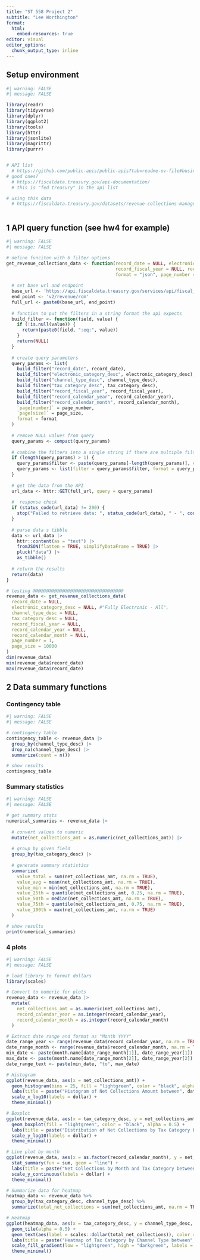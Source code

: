 ```yaml
---
title: "ST 558 Project 2"
subtitle: "Lee Worthington"
format: 
  html:
    embed-resources: true
editor: visual
editor_options: 
  chunk_output_type: inline
---
```


## Setup environment

```r
#| warning: FALSE
#| message: FALSE

library(readr)
library(tidyverse)
library(dplyr)
library(ggplot2)
library(tools)
library(httr)
library(jsonlite)
library(magrittr)
library(purrr)


# API list
  # https://github.com/public-apis/public-apis?tab=readme-ov-file#business
# good ones?
  # https://fiscaldata.treasury.gov/api-documentation/
  # this is "fed treasury" in the api list

# using this data
  # https://fiscaldata.treasury.gov/datasets/revenue-collections-management/u-s-government-revenue-collections



```

## 1 API query function (see hw4 for example)

```r
#| warning: FALSE
#| message: FALSE

# define funciton with 6 filter options
get_revenue_collections_data <- function(record_date = NULL, electronic_category_desc = NULL, channel_type_desc = NULL, tax_category_desc = NULL, 
                                         record_fiscal_year = NULL, record_calendar_year = NULL, record_calendar_month = NULL, 
                                         format = "json", page_number = 1, page_size = 1000){
  
  # set base url and endpoint
  base_url <- 'https://api.fiscaldata.treasury.gov/services/api/fiscal_service/'
  end_point <- 'v2/revenue/rcm'
  full_url <- paste0(base_url, end_point)
  
  # function to put the filters in a string format the api expects
  build_filter <- function(field, value) {
    if (!is.null(value)) {
      return(paste0(field, ":eq:", value))
    }
    return(NULL)
  }
  
  # create query parameters
  query_params <- list(
    build_filter("record_date", record_date),
    build_filter("electronic_category_desc", electronic_category_desc),
    build_filter("channel_type_desc", channel_type_desc),
    build_filter("tax_category_desc", tax_category_desc),
    build_filter("record_fiscal_year", record_fiscal_year),
    build_filter("record_calendar_year", record_calendar_year),
    build_filter("record_calendar_month", record_calendar_month),
    `page[number]` = page_number,
    `page[size]` = page_size,
    format = format
  )
  
  # remove NULL values from query
  query_params <- compact(query_params)
  
  # combine the filters into a single string if there are multiple filters
  if (length(query_params) > 1) {
    query_params$filter <- paste(query_params[-length(query_params)], collapse = ",")
    query_params <- list(filter = query_params$filter, format = query_params$format, `page[number]` = page_number, `page[size]` = page_size)
  }
  
  # get the data from the API
  url_data <- httr::GET(full_url, query = query_params)
  
  #  response check
  if (status_code(url_data) != 200) {
    stop("Failed to retrieve data: ", status_code(url_data), " - ", content(url_data, "text"))
  }
  
  # parse data s tibble
  data <- url_data |>
    httr::content(as = "text") |>
    fromJSON(flatten = TRUE, simplifyDataFrame = TRUE) |>
    pluck("data") |>
    as_tibble()
  
  # return the results
  return(data)
}

# testing @@@@@@@@@@@@@@@@@@@@@@@@@@@@@@@@@@
revenue_data <- get_revenue_collections_data(
  record_date = NULL,
  electronic_category_desc = NULL, #"Fully Electronic - All",
  channel_type_desc = NULL,
  tax_category_desc = NULL,
  record_fiscal_year = NULL,
  record_calendar_year = NULL,
  record_calendar_month = NULL,
  page_number = 1, 
  page_size = 10000
)
dim(revenue_data)
min(revenue_data$record_date)
max(revenue_data$record_date)

```

## 2 Data summary functions

### Contingency table
```r
#| warning: FALSE
#| message: FALSE

# contingency table
contingency_table <- revenue_data |>
  group_by(channel_type_desc) |>
  drop_na(channel_type_desc) |>
  summarize(count = n())

# show results
contingency_table 

```

### Summary statistics
```r
#| warning: FALSE
#| message: FALSE

# get summary stats
numerical_summaries <- revenue_data |>
  
  # convert values to numeric
  mutate(net_collections_amt = as.numeric(net_collections_amt)) |>
  
  # group by given field
  group_by(tax_category_desc) |>
  
  # generate summary statistics
  summarize(
    value_total = sum(net_collections_amt, na.rm = TRUE),
    value_avg = mean(net_collections_amt, na.rm = TRUE),
    value_min = min(net_collections_amt, na.rm = TRUE),
    value_25th = quantile(net_collections_amt, 0.25, na.rm = TRUE),
    value_50th = median(net_collections_amt, na.rm = TRUE),
    value_75th = quantile(net_collections_amt, 0.75, na.rm = TRUE),
    value_100th = max(net_collections_amt, na.rm = TRUE)
  )

# show results
print(numerical_summaries) 

```

### 4 plots
```r
#| warning: FALSE
#| message: FALSE

# load library to format dollars
library(scales)

# Convert to numeric for plots
revenue_data <- revenue_data |>
  mutate(
    net_collections_amt = as.numeric(net_collections_amt),
    record_calendar_year = as.integer(record_calendar_year),
    record_calendar_month = as.integer(record_calendar_month)
  )

# Extract date range and format as "Month YYYY"
date_range_year <- range(revenue_data$record_calendar_year, na.rm = TRUE)
date_range_month <- range(revenue_data$record_calendar_month, na.rm = TRUE)
min_date <- paste(month.name[date_range_month[1]], date_range_year[1])
max_date <- paste(month.name[date_range_month[2]], date_range_year[2])
date_range_text <- paste(min_date, "to", max_date)

# Histogram
ggplot(revenue_data, aes(x = net_collections_amt)) +
  geom_histogram(bins = 25, fill = "lightgreen", color = "black", alpha = 0.5) +
  labs(title = paste("Histogram of Net Collections Amount between", date_range_text), x = "Net Collections Amount", y = "Count") +
  scale_x_log10(labels = dollar) +
  theme_minimal()

# Boxplot
ggplot(revenue_data, aes(x = tax_category_desc, y = net_collections_amt)) +
  geom_boxplot(fill = "lightgreen", color = "black", alpha = 0.5) +
  labs(title = paste("Distribution of Net Collections by Tax Category between", date_range_text), x = "Tax Category", y = "Net Collections Amount") +
  scale_y_log10(labels = dollar) +
  theme_minimal()

# Line plot by month
ggplot(revenue_data, aes(x = as.factor(record_calendar_month), y = net_collections_amt, color = tax_category_desc, group = tax_category_desc)) +
  stat_summary(fun = sum, geom = "line") +
  labs(title = paste("Net Collections by Month and Tax Category between", date_range_text), x = "Month", y = "Net Collections Amount") +
  scale_y_continuous(labels = dollar) +
  theme_minimal()

# Summarize data for heatmap
heatmap_data <- revenue_data %>%
  group_by(tax_category_desc, channel_type_desc) %>%
  summarize(total_net_collections = sum(net_collections_amt, na.rm = TRUE), .groups = "drop")

# Heatmap
ggplot(heatmap_data, aes(x = tax_category_desc, y = channel_type_desc, fill = total_net_collections)) +
  geom_tile(alpha = 0.5) +
  geom_text(aes(label = scales::dollar(total_net_collections)), color = "black", size = 3) +
  labs(title = paste("Heatmap of Tax Category by Channel Type between", date_range_text), x = "Tax Category", y = "Channel Type", fill = "Total Net Collections") +
  scale_fill_gradient(low = "lightgreen", high = "darkgreen", labels = dollar) +
  theme_minimal()

```


```r

```


